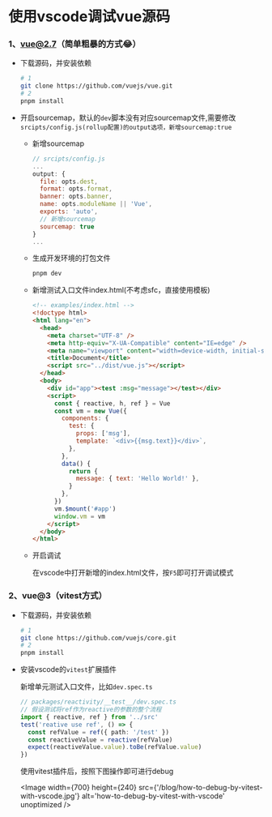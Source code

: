 
# 使用vscode调试vue源码

### 1、vue@2.7（简单粗暴的方式😂）

- 下载源码，并安装依赖

  ```bash
  # 1
  git clone https://github.com/vuejs/vue.git
  # 2
  pnpm install
  ```

- 开启sourcemap，默认的`dev`脚本没有对应sourcemap文件,需要修改`srcipts/config.js(rollup配置)的output选项，新增sourcemap:true`

  - 新增sourcemap

    ```js
    // srcipts/config.js
    ...
    output: {
      file: opts.dest,
      format: opts.format,
      banner: opts.banner,
      name: opts.moduleName || 'Vue',
      exports: 'auto',
      // 新增sourcemap
      sourcemap: true
    }
    ...
    ```

  - 生成开发环境的打包文件

    ```bash
    pnpm dev
    ```

  - 新增测试入口文件index.html(不考虑sfc，直接使用模板)

    ```html
    <!-- examples/index.html -->
    <!doctype html>
    <html lang="en">
      <head>
        <meta charset="UTF-8" />
        <meta http-equiv="X-UA-Compatible" content="IE=edge" />
        <meta name="viewport" content="width=device-width, initial-scale=1.0" />
        <title>Document</title>
        <script src="../dist/vue.js"></script>
      </head>
      <body>
        <div id="app"><test :msg="message"></test></div>
        <script>
          const { reactive, h, ref } = Vue
          const vm = new Vue({
            components: {
              test: {
                props: ['msg'],
                template: `<div>{{msg.text}}</div>`,
              },
            },
            data() {
              return {
                message: { text: 'Hello World!' },
              }
            },
          })
          vm.$mount('#app')
          window.vm = vm
        </script>
      </body>
    </html>
    ```

  - 开启调试

    在vscode中打开新增的index.html文件，按`F5`即可打开调试模式

### 2、vue@3（vitest方式）

- 下载源码，并安装依赖

  ```bash
  # 1
  git clone https://github.com/vuejs/core.git
  # 2
  pnpm install
  ```

- 安装vscode的`vitest`扩展插件

  新增单元测试入口文件，比如`dev.spec.ts`

  ```ts
  // packages/reactivity/__test__/dev.spec.ts
  // 假设测试将ref作为reactive的参数的整个流程
  import { reactive, ref } from '../src'
  test('reative use ref', () => {
    const refValue = ref({ path: '/test' })
    const reactiveValue = reactive(refValue)
    expect(reactiveValue.value).toBe(refValue.value)
  })
  ```

  使用vitest插件后，按照下图操作即可进行debug

  <Image
    width={700}
    height={240}
    src={'/blog/how-to-debug-by-vitest-with-vscode.jpg'}
    alt='how-to-debug-by-vitest-with-vscode'
    unoptimized
  />
